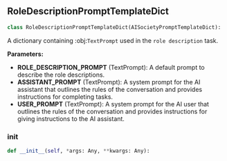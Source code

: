 <a id="camel.prompts.role_description_prompt_template"></a>

<a id="camel.prompts.role_description_prompt_template.RoleDescriptionPromptTemplateDict"></a>

## RoleDescriptionPromptTemplateDict

```python
class RoleDescriptionPromptTemplateDict(AISocietyPromptTemplateDict):
```

A dictionary containing :obj:`TextPrompt` used in the `role description`
task.

**Parameters:**

- **ROLE_DESCRIPTION_PROMPT** (TextPrompt): A default prompt to describe the role descriptions.
- **ASSISTANT_PROMPT** (TextPrompt): A system prompt for the AI assistant that outlines the rules of the conversation and provides instructions for completing tasks.
- **USER_PROMPT** (TextPrompt): A system prompt for the AI user that outlines the rules of the conversation and provides instructions for giving instructions to the AI assistant.

<a id="camel.prompts.role_description_prompt_template.RoleDescriptionPromptTemplateDict.__init__"></a>

### __init__

```python
def __init__(self, *args: Any, **kwargs: Any):
```
